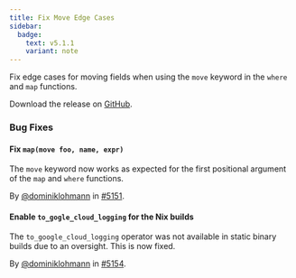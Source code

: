 ```yaml
---
title: Fix Move Edge Cases
sidebar:
  badge:
    text: v5.1.1
    variant: note
---
```


Fix edge cases for moving fields when using the `move` keyword in the `where`
and `map` functions.

Download the release on [GitHub](https://github.com/tenzir/tenzir/releases/tag/v5.1.1).

### Bug Fixes

#### Fix `map(move foo, name, expr)`

The `move` keyword now works as expected for the first positional argument of
the `map` and `where` functions.

By [@dominiklohmann](https://github.com/dominiklohmann) in [#5151](https://github.com/tenzir/tenzir/pull/5151).

#### Enable `to_gogle_cloud_logging` for the Nix builds

The `to_google_cloud_logging` operator was not available in static binary builds
due to an oversight. This is now fixed.

By [@dominiklohmann](https://github.com/dominiklohmann) in [#5154](https://github.com/tenzir/tenzir/pull/5154).
